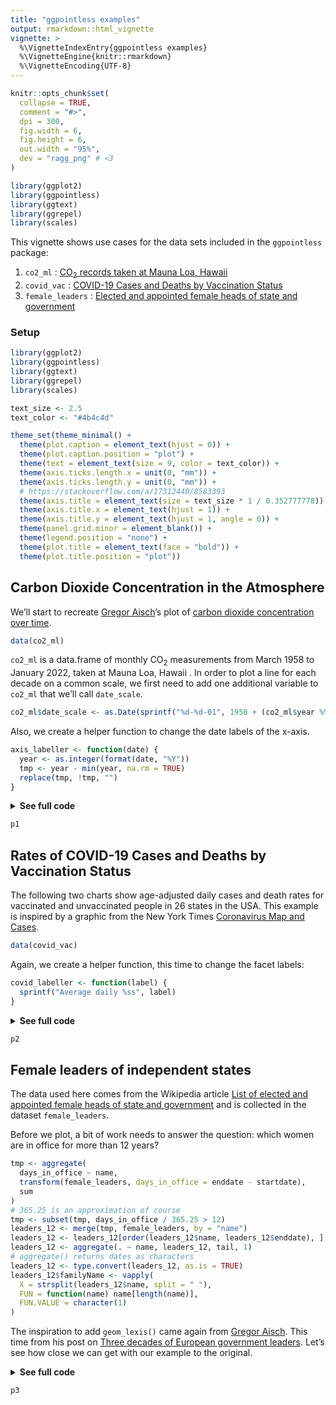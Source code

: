 ```yaml
---
title: "ggpointless examples"
output: rmarkdown::html_vignette
vignette: >
  %\VignetteIndexEntry{ggpointless examples}
  %\VignetteEngine{knitr::rmarkdown}
  %\VignetteEncoding{UTF-8}
---
```



```r
knitr::opts_chunk$set(
  collapse = TRUE,
  comment = "#>",
  dpi = 300,
  fig.width = 6,
  fig.height = 6,
  out.width = "95%",
  dev = "ragg_png" # <3
)

library(ggplot2)
library(ggpointless)
library(ggtext)
library(ggrepel)
library(scales)
```

This vignette shows use cases for the data sets included in the `ggpointless` package:

1. `co2_ml` : [CO~2~ records taken at Mauna Loa, Hawaii](https://gml.noaa.gov/ccgg/trends/data.html)
2. `covid_vac` : [COVID-19 Cases and Deaths by Vaccination Status](https://covid.cdc.gov/covid-data-tracker/#rates-by-vaccine-status)
3. `female_leaders` : [Elected and appointed female heads of state and government](https://en.wikipedia.org/w/index.php?title=List_of_elected_and_appointed_female_heads_of_state_and_government&oldid=1078024588)

### Setup


```r
library(ggplot2)
library(ggpointless)
library(ggtext)
library(ggrepel)
library(scales)
```


``` r
text_size <- 2.5
text_color <- "#4b4c4d"

theme_set(theme_minimal() +
  theme(plot.caption = element_text(hjust = 0)) +
  theme(plot.caption.position = "plot") +
  theme(text = element_text(size = 9, color = text_color)) +
  theme(axis.ticks.length.x = unit(0, "mm")) +
  theme(axis.ticks.length.y = unit(0, "mm")) +
  # https://stackoverflow.com/a/17312440/8583393
  theme(axis.title = element_text(size = text_size * 1 / 0.352777778)) +
  theme(axis.title.x = element_text(hjust = 1)) +
  theme(axis.title.y = element_text(hjust = 1, angle = 0)) +
  theme(panel.grid.minor = element_blank()) +
  theme(legend.position = "none") +
  theme(plot.title = element_text(face = "bold")) +
  theme(plot.title.position = "plot"))
```


## Carbon Dioxide Concentration in the Atmosphere

We'll start to recreate [Gregor Aisch](https://github.com/gka)'s plot of [carbon dioxide concentration over time](https://blog.datawrapper.de/weekly-chart-carbon-dioxide/). 

```r
data(co2_ml)
```

`co2_ml` is a data.frame of monthly CO~2~ measurements from March 1958 to January 2022, taken at Mauna Loa, Hawaii . In order to plot a line for each decade on a common scale, we first need to add one additional variable to `co2_ml` that we'll call `date_scale`.

``` r
co2_ml$date_scale <- as.Date(sprintf("%d-%d-01", 1950 + (co2_ml$year %% 10), co2_ml$month))
```

Also, we create a helper function to change the date labels of the x-axis.

``` r
axis_labeller <- function(date) {
  year <- as.integer(format(date, "%Y"))
  tmp <- year - min(year, na.rm = TRUE)
  replace(tmp, !tmp, "")
}
```

<details><summary><b>See full code</b></summary>
```r
# layers
p1 <- ggplot(co2_ml, aes(date_scale, co2_ppm, color = decade))
# sustainable level
p1 <- p1 + geom_hline(aes(yintercept = 350),
  color = "#dbd9db",
  size = 1
)
p1 <- p1 + geom_text(aes(x = as.Date("1951-01-01"), y = 348),
  label = "sustainable level",
  size = text_size + .3,
  color = "#dbd9db",
  hjust = "left",
  inherit.aes = FALSE
)
p1 <- p1 + geom_line()
p1 <- p1 + geom_pointless(location = c("first", "last"), size = 2)
# label decades
p1 <- p1 + geom_text(
  data = subset(co2_ml, subset = decade != "2020's"),
  aes(label = decade),
  size = text_size,
  stat = "pointless",
  location = "last",
  hjust = "left",
  nudge_x = 40
)
# label at first year in decade
p1 <- p1 + geom_text(
  data = subset(co2_ml, subset = decade != "1950's"),
  aes(label = year, group = decade),
  size = text_size,
  color = text_color,
  stat = "pointless",
  location = "first",
  vjust = "top",
  hjust = "left",
  nudge_y = -2
)

# label at last year in decade
p1 <- p1 + geom_text(
  data = subset(co2_ml, subset = !(decade %in% c("1950's", "2020's"))),
  aes(label = year, group = decade),
  size = text_size,
  color = text_color,
  stat = "pointless",
  location = "maximum",
  vjust = "bottom",
  nudge_y = 1
)

# label the years 2014 to 2018 in the format '%y
p1 <- p1 + lapply(2014:2018, function(yrs) {
  geom_text(
    data = subset(co2_ml, subset = year == yrs),
    aes(label = sprintf("'%i", year %% 100), group = year),
    size = text_size,
    color = text_color,
    stat = "pointless",
    location = "maximum",
    vjust = "bottom",
    nudge_y = 1
  )
})

#  highlight all-time maximum
p1 <- p1 + geom_pointless(
  data = subset(co2_ml, subset = decade == "2020's"),
  location = "maximum",
  size = 8,
  shape = 21,
  fill = NA,
  stroke = .9
)

# label all-time maximum
p1 <- p1 + ggtext::geom_richtext(
  aes(
    x = date_scale + 500,
    y = co2_ppm - 3,
    group = NULL,
    label = sprintf("**%g ppm**<br>%s %s", round(co2_ppm), month.name[month], year)
  ),
  stat = "pointless",
  location = "maximum",
  size = text_size,
  color = text_color,
  fill = NA,
  label.color = NA
)

# draw curve from all-time maximum to its label
p1 <- p1 + geom_curve(
  data = subset(co2_ml, subset = decade == "2020's"),
  aes(
    x = date_scale + 90,
    xend = date_scale + 500,
    y = co2_ppm + 2,
    yend = co2_ppm + 2
  ),
  stat = "pointless",
  location = "maximum",
  curvature = -.4,
  size = .35,
  color = text_color,
  inherit.aes = FALSE
)

# scales
p1 <- p1 + scale_x_date(
  breaks = as.Date(sprintf("%i-01-01", c(1950:1960))),
  labels = axis_labeller,
  expand = expansion(mult = c(0.01, -.03)),
  limits = as.Date(sprintf("%i-01-01", c(1950, 1961)))
)

# colors
p1 <- p1 + scale_color_manual(
  values = c(
    "#f4ae1b",
    "#e99950",
    "#dc8471",
    "#cc708f",
    "#b85baa",
    "#9f46c6",
    "#7a31e1",
    "#311dfc"
  )
)

# title, subtitle, caption
p1 <- p1 +
  labs(
    title = "Carbon Dioxide Concentration in the Atmosphere",
    subtitle = "Each line represents one decade, from 1958 to 2022. CO2 concentration is measured in\nparts per million* (ppm).",
    caption = "*The mole fraction of CO2, expressed as parts per million (ppm) is the number of molecules of CO2 in every million\nmolecules of dried air (water vapor removed). The 'sustainable level' of 350ppm, equivalent to the 1990 levels, has\nbeen identified by UN climate scientists.\nSource: National Oceanic & Atmospheric Adm. (NOAA)",
    x = "Years into decade",
    y = "ppm"
  )
```
</details>

```r
p1
```


## Rates of COVID-19 Cases and Deaths by Vaccination Status

The following two charts show age-adjusted daily cases and death rates for vaccinated and unvaccinated people in 26 states in the USA. This example is inspired by a graphic from the New York Times [Coronavirus Map and Cases](https://www.nytimes.com/interactive/2021/us/covid-cases.html). 

```r
data(covid_vac)
```

Again, we create a helper function, this time to change the facet labels: 

```r
covid_labeller <- function(label) {
  sprintf("Average daily %ss", label)
}
```

<details><summary><b>See full code</b></summary>
```r
# layers
p2 <- ggplot(
  covid_vac,
  aes(
    x = date,
    y = incidence / 7,
    color = interaction(outcome, status)
  )
)
p2 <- p2 + geom_step(size = .65, direction = "vh")
p2 <- p2 + geom_text(
  aes(label = status),
  stat = "pointless",
  location = "last",
  size = text_size,
  nudge_x = 5,
  hjust = "left"
) +
  geom_pointless(size = 3)

# facets
p2 <- p2 + facet_wrap(
  vars(outcome),
  ncol = 1,
  scales = "free_y",
  labeller = as_labeller(covid_labeller)
)

# scales
p2 <- p2 + scale_x_date(expand = expansion(mult = c(0, 0.2)))
p2 <- p2 + scale_y_continuous(n.breaks = 4)
p2 <- p2 + scale_color_manual(
  values = c(
    "case.unvaccinated" = "#050038",
    "case.fully vaccinated" = "#9187f7",
    "death.unvaccinated" = "#f14e1c",
    "death.fully vaccinated" = "#f8a187"
  )
)

# title, subtitle, caption
p2 <- p2 +
  labs(
    title = "Rates for vaccinated and unvaccinated",
    subtitle = "Per 100,000",
    x = NULL,
    y = NULL,
    caption = "Source: Centers for Disease Control and Prevention\nRates of COVID-19 Cases and Deaths by Vaccination Status, Apr 2021 to Dec 2021."
  )

# theme
p2 <- p2 + theme(panel.grid.major.x = element_blank())
p2 <- p2 + theme(strip.text = element_text(hjust = 0, face = "bold"))
```
</details>

```r
p2
```

## Female leaders of independent states

The data used here comes from the Wikipedia article [List of elected and appointed female heads of state and government](https://en.wikipedia.org/w/index.php?title=List_of_elected_and_appointed_female_heads_of_state_and_government&oldid=1078024588) and is collected in the dataset `female_leaders`.

Before we plot, a bit of work needs to answer the question: which women are in office for more than 12 years?

```r
tmp <- aggregate(
  days_in_office ~ name,
  transform(female_leaders, days_in_office = enddate - startdate),
  sum
)
# 365.25 is an approximation of course
tmp <- subset(tmp, days_in_office / 365.25 > 12)
leaders_12 <- merge(tmp, female_leaders, by = "name")
leaders_12 <- leaders_12[order(leaders_12$name, leaders_12$enddate), ]
leaders_12 <- aggregate(. ~ name, leaders_12, tail, 1)
# aggregate() returns dates as characters
leaders_12 <- type.convert(leaders_12, as.is = TRUE)
leaders_12$familyName <- vapply(
  X = strsplit(leaders_12$name, split = " "),
  FUN = function(name) name[length(name)],
  FUN.VALUE = character(1)
)
```

The inspiration to add `geom_lexis()` came again from [Gregor Aisch](https://github.com/gka). This time from his post on [Three decades of European government leaders](https://blog.datawrapper.de/longest-terms-european-leaders/). Let's see how close we can get with our example to the original.


<details><summary><b>See full code</b></summary>
```r
p3 <- ggplot(
  subset(female_leaders, startdate > "1960-01-01"),
  aes(
    x = startdate,
    xend = enddate,
    group = name,
    color = power
  )
)
p3 <- p3 + geom_lexis(
  aes(linetype = after_stat(type)),
  point_size = 1
)

# coord
p3 <- p3 + coord_equal()

# scales
p3 <- p3 + scale_x_date(expand = c(.02, .05))
p3 <- p3 + scale_y_continuous(
  limits = c(0, 7400),
  breaks = c(0, 4, 8, 12, 16, 20) * 365.25,
  labels = function(i) floor(i / 365.25))
p3 <- p3 + scale_color_manual(values = c(
  "executive" = "#311dfc",
  "non-executive" = "#f4ae1b"
))
p3 <- p3 + scale_linetype_identity()

# title, subtitle, caption
p3 <- p3 + labs(
  title = "Elected Female Leaders Since 1960",
  subtitle = "Years in Office",
  caption = "Source: Wikipedia",
  x = NULL,
  y = NULL,
  color = NULL
)
p3 <- p3 + theme(legend.position = "bottom")

# annotations
p3 <- p3 +
  geom_text_repel(
    data = leaders_12, aes(
      x = as.Date(enddate, origin = "1970-01-01"),
      y = days_in_office,
      colour = power,
      label = familyName
    ),
    size = 2,
    direction = "y",
    nudge_y = 10,
    inherit.aes = FALSE,
    show.legend = FALSE)
```
</details>

```r
p3
```
